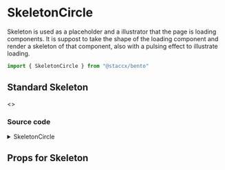 
<Meta title="components/Skeleton/SkeletonCircle" component={SkeletonCircle}/>

# SkeletonCircle
Skeleton is used as a placeholder and a illustrator that the page is loading components.
It is suppost to take the shape of the loading component and render a skeleton of that component,
also with a pulsing effect to illustrate loading.

```javascript
import { SkeletonCircle } from "@staccx/bento"
```

## Standard Skeleton

<Preview>
  <Story name="Standard">
  <>
       <SkeletonCircle style={{ padding: 40 }}/>
       <SkeletonPulse />
   </>
  </Story>
</Preview>

### Source code
<details><summary>SkeletonCircle</summary>
<p>

```bash
import React from "react"
import PropTypes from "prop-types"
import styled from "styled-components"
import { applyVariants, spacing } from "../../theming"
import SkeletonPulse from "./Skeleton.Pulse"
import themeProps from "./Skeleton.Circle.themeProps"
import { componentCreateFactory } from "../../theming/utils/createVariantsFunctionFactory"

const SkeletonCircle = ({ className, width, height, ...restProps }) => {
  return (
    <Circle
      className={className}
      width={width}
      height={height}
      {...restProps}
    />
  )
}

export const SKELETONCIRCLE = "skeletoncircle"

export const Circle = styled(SkeletonPulse)`
  height: ${p => (p.height ? p.height : spacing.medium)};
  width: ${p => (p.width ? p.width : spacing.medium)};
  border-radius: 50%;
  max-width: ${p => (p.width ? p.width : spacing.medium)};

  &::before {
    content: "\\00a0";
  }

  ${applyVariants(themeProps.circle)};
`

SkeletonCircle.defaultProps = {
  className: null
}

SkeletonCircle.propTypes = {
  className: PropTypes.string
}
SkeletonCircle.themeProps = themeProps
SkeletonCircle.createVariants = componentCreateFactory(SkeletonCircle)

export default SkeletonCircle

```

</p>
</details>

## Props for Skeleton
<Props of={SkeletonCircle} />
